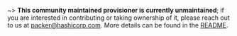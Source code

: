 ~> **This community maintained provisioner is currently unmaintained**; if you are interested in contributing or taking ownership of it, please reach out to us at [packer@hashicorp.com](mailto://packer@hashicorp.com). More details can be found in the [README](https://github.com/hashicorp/packer/blob/master/README.md#unmaintained-plugins).
